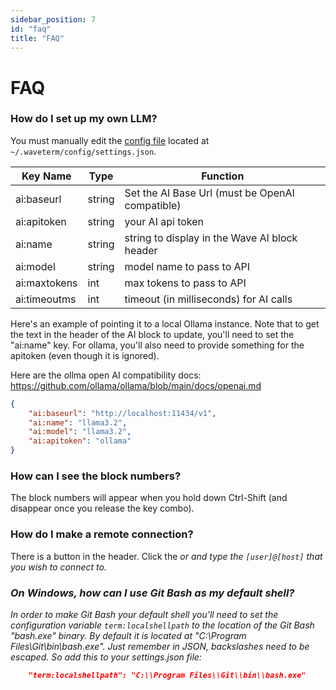 ```yaml
---
sidebar_position: 7
id: "faq"
title: "FAQ"
---
```


# FAQ

### How do I set up my own LLM?

You must manually edit the [config file](./config) located at `~/.waveterm/config/settings.json`.

| Key Name | Type | Function |
|----------|------|----------|
| ai:baseurl | string | Set the AI Base Url (must be OpenAI compatible) |
| ai:apitoken | string | your AI api token |
| ai:name | string | string to display in the Wave AI block header |
| ai:model | string | model name to pass to API |
| ai:maxtokens | int | max tokens to pass to API |
| ai:timeoutms | int | timeout (in milliseconds) for AI calls |

Here's an example of pointing it to a local Ollama instance.  Note that to get the text in the header of the AI block
to update, you'll need to set the "ai:name" key.  For ollama, you'll also need to provide something for the
apitoken (even though it is ignored).

Here are the ollma open AI compatibility docs: https://github.com/ollama/ollama/blob/main/docs/openai.md

```json
{
	"ai:baseurl": "http://localhost:11434/v1",
	"ai:name": "llama3.2",
	"ai:model": "llama3.2",
	"ai:apitoken": "ollama"
}
```

### How can I see the block numbers?

The block numbers will appear when you hold down Ctrl-Shift (and disappear once you release the key combo).

### How do I make a remote connection?

There is a button in the header.  Click the <i className="fa-sharp fa-laptop"/> or <i className="fa-sharp fa-arrow-right-arrow-left"/>
and type the `[user]@[host]` that you wish to connect to.

### On Windows, how can I use Git Bash as my default shell?

In order to make Git Bash your default shell you'll need to set the configuration variable `term:localshellpath` to
the location of the Git Bash "bash.exe" binary.  By default it is located at "C:\Program Files\Git\bin\bash.exe".
Just remember in JSON, backslashes need to be escaped.  So add this to your settings.json file:

```json
    "term:localshellpath": "C:\\Program Files\\Git\\bin\\bash.exe"
```


